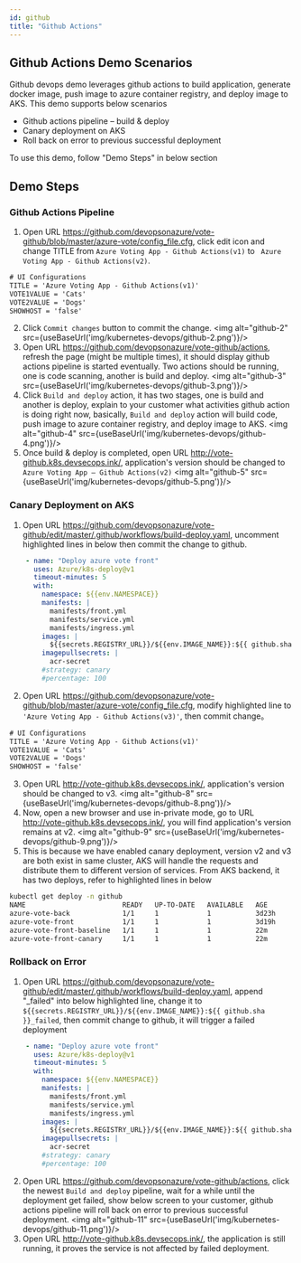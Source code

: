```yaml
---
id: github
title: "Github Actions"
---
```


## Github Actions Demo Scenarios
Github devops demo leverages github actions to build application, generate docker image, push image to azure container registry, and deploy image to AKS. This demo supports below scenarios
- Github actions pipeline – build & deploy
- Canary deployment on AKS
- Roll back on error to previous successful deployment

To use this demo, follow "Demo Steps" in below section

## Demo Steps
### Github Actions Pipeline
1. Open URL https://github.com/devopsonazure/vote-github/blob/master/azure-vote/config_file.cfg, click edit icon and change TITLE from `Azure Voting App - Github Actions(v1)` to ` Azure Voting App - Github Actions(v2)`.
```txt {2}
# UI Configurations
TITLE = 'Azure Voting App - Github Actions(v1)'
VOTE1VALUE = 'Cats'
VOTE2VALUE = 'Dogs'
SHOWHOST = 'false'
```
2. Click `Commit changes` button to commit the change.
<img alt="github-2" src={useBaseUrl('img/kubernetes-devops/github-2.png')}/>
3. Open URL https://github.com/devopsonazure/vote-github/actions, refresh the page (might be multiple times), it should display github actions pipeline is started eventually. Two actions should be running, one is code scanning, another is build and deploy. 
<img alt="github-3" src={useBaseUrl('img/kubernetes-devops/github-3.png')}/>
4. Click `Build and deploy` action, it has two stages, one is build and another is deploy, explain to your customer what activities github action is doing right now, basically, `Build and deploy` action will build code, push image to azure container registry, and deploy image to AKS.
<img alt="github-4" src={useBaseUrl('img/kubernetes-devops/github-4.png')}/>
5. Once build & deploy is completed, open URL http://vote-github.k8s.devsecops.ink/, application's version should be changed to `Azure Voting App – Github Actions(v2)`
<img alt="github-5" src={useBaseUrl('img/kubernetes-devops/github-5.png')}/>

### Canary Deployment on AKS
1. Open URL https://github.com/devopsonazure/vote-github/edit/master/.github/workflows/build-deploy.yaml, uncomment highlighted lines in below then commit the change to github.
```yaml {14-15}
    - name: "Deploy azure vote front"
      uses: Azure/k8s-deploy@v1
      timeout-minutes: 5
      with:
        namespace: ${{env.NAMESPACE}}
        manifests: |
          manifests/front.yml
          manifests/service.yml
          manifests/ingress.yml
        images: |
          ${{secrets.REGISTRY_URL}}/${{env.IMAGE_NAME}}:${{ github.sha }}
        imagepullsecrets: |
          acr-secret
        #strategy: canary
        #percentage: 100
```
2. Open URL https://github.com/devopsonazure/vote-github/blob/master/azure-vote/config_file.cfg, modify highlighted line to `'Azure Voting App - Github Actions(v3)'`, then commit change。
```txt {2}
# UI Configurations
TITLE = 'Azure Voting App - Github Actions(v1)'
VOTE1VALUE = 'Cats'
VOTE2VALUE = 'Dogs'
SHOWHOST = 'false'
```
3. Open URL http://vote-github.k8s.devsecops.ink/, application's version should be changed to v3.
<img alt="github-8" src={useBaseUrl('img/kubernetes-devops/github-8.png')}/>
4. Now, open a new browser and use in-private mode, go to URL http://vote-github.k8s.devsecops.ink/, you will find application's version remains at v2.
<img alt="github-9" src={useBaseUrl('img/kubernetes-devops/github-9.png')}/>
5. This is because we have enabled canary deployment, version v2 and v3 are both exist in same cluster, AKS will handle the requests and distribute them to different version of services.  From AKS backend, it has two deploys, refer to highlighted lines in below
```sh {4,6}
kubectl get deploy -n github 
NAME                        READY   UP-TO-DATE   AVAILABLE   AGE
azure-vote-back             1/1     1            1           3d23h
azure-vote-front            1/1     1            1           3d19h
azure-vote-front-baseline   1/1     1            1           22m
azure-vote-front-canary     1/1     1            1           22m
```
### Rollback on Error
1. Open URL https://github.com/devopsonazure/vote-github/edit/master/.github/workflows/build-deploy.yaml, append "_failed" into below highlighted line, change it to `${{secrets.REGISTRY_URL}}/${{env.IMAGE_NAME}}:${{ github.sha }}_failed`, then commit change to github, it will trigger a failed deployment
```yaml {11}
    - name: "Deploy azure vote front"
      uses: Azure/k8s-deploy@v1
      timeout-minutes: 5
      with:
        namespace: ${{env.NAMESPACE}}
        manifests: |
          manifests/front.yml
          manifests/service.yml
          manifests/ingress.yml
        images: |
          ${{secrets.REGISTRY_URL}}/${{env.IMAGE_NAME}}:${{ github.sha }}
        imagepullsecrets: |
          acr-secret
        #strategy: canary
        #percentage: 100
```
2. Open URL https://github.com/devopsonazure/vote-github/actions, click the newest `Build and deploy` pipeline, wait for a while until the deployment get failed, show below screen to your customer, github actions pipeline will roll back on error to previous successful deployment.
<img alt="github-11" src={useBaseUrl('img/kubernetes-devops/github-11.png')}/>
3. Open URL http://vote-github.k8s.devsecops.ink/, the application is still running, it proves the service is not affected by failed deployment.
